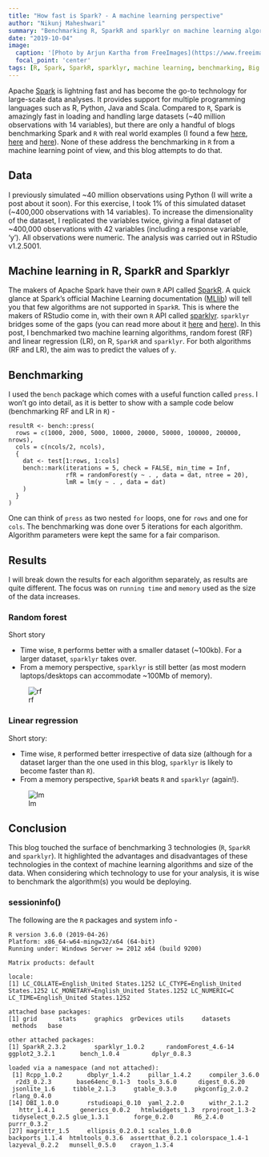 ```yaml
---
title: "How fast is Spark? - A machine learning perspective"
author: "Nikunj Maheshwari"
summary: "Benchmarking R, SparkR and sparklyr on machine learning algorithms"
date: "2019-10-04"
image:
  caption: '[Photo by Arjun Kartha from FreeImages](https://www.freeimages.com/photo/stock-in-car-dashboard-1421520)'
  focal_point: 'center'
tags: [R, Spark, SparkR, sparklyr, machine learning, benchmarking, Big Data]
---
```


Apache [Spark](https://spark.apache.org/) is lightning fast and has become the go-to technology for large-scale data analyses. It provides support for multiple programming languages such as R, Python, Java and Scala. Compared to `R`, Spark is amazingly fast in loading and handling large datasets (~40 million observations with 14 variables), but there are only a handful of blogs benchmarking Spark and `R` with real world examples (I found a few [here](https://databricks.com/blog/2018/05/03/benchmarking-apache-spark-on-a-single-node-machine.html), [here](https://bigdata-madesimple.com/tools-in-the-data-armoury-r-vs-spark/) and [here](https://databricks.com/blog/2018/08/15/100x-faster-bridge-between-spark-and-r-with-user-defined-functions-on-databricks.html)). None of these address the benchmarking in `R` from a machine learning point of view, and this blog attempts to do that.

## Data

I previously simulated ~40 million observations using Python (I will write a post about it soon). For this exercise, I took 1% of this simulated dataset (~400,000 observations with 14 variables). To increase the dimensionality of the dataset, I replicated the variables twice, giving a final dataset of ~400,000 observations with 42 variables (including a response variable, 'y'). All observations were numeric. The analysis was carried out in RStudio v1.2.5001.

## Machine learning in R, SparkR and Sparklyr

The makers of Apache Spark have their own `R` API called [SparkR](https://spark.apache.org/docs/latest/sparkr.html). A quick glance at Spark's official Machine Learning documentation ([MLlib](https://spark.apache.org/docs/latest/ml-guide.html)) will tell you that few algorithms are not supported in `SparkR`. This is where the makers of RStudio come in, with their own `R` API called [sparklyr](https://spark.rstudio.com). `sparklyr` bridges some of the gaps (you can read more about it [here](https://eddjberry.netlify.com/post/2017-12-05-sparkr-vs-sparklyr/) and [here](https://community.rstudio.com/t/sparkr-vs-sparklyr-today/18532)). 
In this post, I benchmarked two machine learning algorithms, random forest (RF) and linear regression (LR), on R, `SparkR` and `sparklyr`. For both algorithms (RF and LR), the aim was to predict the values of `y`.

## Benchmarking

I used the `bench` package which comes with a useful function called `press`. I won't go into detail, as it is better to show with a sample code below (benchmarking RF and LR in `R`) - 
```
resultR <- bench::press(
  rows = c(1000, 2000, 5000, 10000, 20000, 50000, 100000, 200000, nrows),
  cols = c(ncols/2, ncols),
  {
    dat <- test[1:rows, 1:cols]
    bench::mark(iterations = 5, check = FALSE, min_time = Inf,
                rfR = randomForest(y ~ . , data = dat, ntree = 20),
                lmR = lm(y ~ . , data = dat)
    )
  }
)
```
One can think of `press` as two nested `for` loops, one for `rows` and one for `cols`. The benchmarking was done over 5 iterations for each algorithm. Algorithm parameters were kept the same for a fair comparison.

## Results
I will break down the results for each algorithm separately, as results are quite different. The focus was on `running time` and `memory` used as the size of the data increases.

### Random forest

Short story

* Time wise, `R` performs better with a smaller dataset (~100kb). For a larger dataset, `sparklyr` takes over. 
* From a memory perspective, `sparklyr` is still better (as most modern laptops/desktops can accommodate ~100Mb of memory).

<p>
![rf](bench_3Tech_time+memory_RF.png)
</p>

### Linear regression

Short story:

* Time wise, `R` performed better irrespective of data size (although for a dataset larger than the one used in this blog, `sparklyr` is likely to become faster than `R`).
* From a memory perspective, `SparkR` beats `R` and `sparklyr` (again!).

<p>
![lm](bench_3Tech_time+memory_LM.png)
</p>

## Conclusion

This blog touched the surface of benchmarking 3 technologies (`R`, `SparkR` and `sparklyr`). It highlighted the advantages and disadvantages of these technologies in the context of machine learning algorithms and size of the data. When considering which technology to use for your analysis, it is wise to benchmark the algorithm(s) you would be deploying.

### sessioninfo()

The following are the `R` packages and system info - 

```
R version 3.6.0 (2019-04-26)
Platform: x86_64-w64-mingw32/x64 (64-bit)
Running under: Windows Server >= 2012 x64 (build 9200)

Matrix products: default

locale:
[1] LC_COLLATE=English_United States.1252 LC_CTYPE=English_United States.1252 LC_MONETARY=English_United States.1252 LC_NUMERIC=C LC_TIME=English_United States.1252    

attached base packages:
[1] grid      stats     graphics  grDevices utils     datasets  methods   base     

other attached packages:
[1] SparkR_2.3.2        sparklyr_1.0.2      randomForest_4.6-14 ggplot2_3.2.1       bench_1.0.4         dplyr_0.8.3        

loaded via a namespace (and not attached):
 [1] Rcpp_1.0.2       dbplyr_1.4.2     pillar_1.4.2     compiler_3.6.0   r2d3_0.2.3       base64enc_0.1-3  tools_3.6.0      digest_0.6.20    jsonlite_1.6     tibble_2.1.3     gtable_0.3.0     pkgconfig_2.0.2  rlang_0.4.0     
[14] DBI_1.0.0        rstudioapi_0.10  yaml_2.2.0       withr_2.1.2      httr_1.4.1       generics_0.0.2   htmlwidgets_1.3  rprojroot_1.3-2  tidyselect_0.2.5 glue_1.3.1       forge_0.2.0      R6_2.4.0         purrr_0.3.2     
[27] magrittr_1.5     ellipsis_0.2.0.1 scales_1.0.0     backports_1.1.4  htmltools_0.3.6  assertthat_0.2.1 colorspace_1.4-1 lazyeval_0.2.2   munsell_0.5.0    crayon_1.3.4

```
